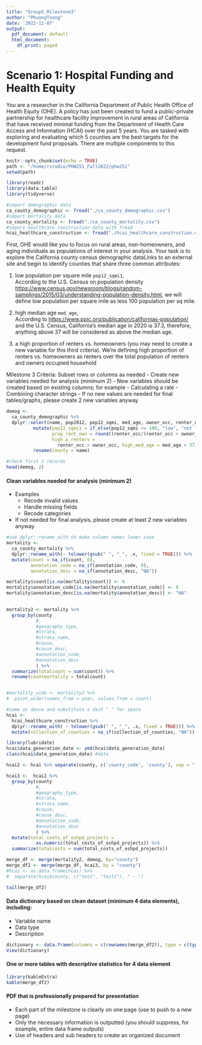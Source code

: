 ```yaml
---
title: "GroupS_Milestone3"
author: "PhuongTseng"
date: '2022-11-07'
output:
  pdf_document: default
  html_document:
    df_print: paged
---
```


# Scenario 1: Hospital Funding and Health Equity

You are a researcher in the California Department of Public Health Office of Health Equity (OHE).  A policy has just been created to fund a public-private partnership for healthcare facility improvement in rural areas of California that have received minimal funding from the Department of Health Care Access and Information (HCAI) over the past 5 years. You are tasked with exploring and evaluating which 5 counties are the best targets for the development fund proposals. There are multiple components to this request.

```r
knitr::opts_chunk$set(echo = TRUE)
path <- "/home/rstudio/PHW251_Fall2022/phw251"
setwd(path)

library(readr)
library(data.table)
library(tidyverse)

#import demographic data
ca_county_demographic <- fread("./ca_county_demographic.csv")
#import mortality data
ca_county_mortality <- fread("./ca_county_mortality.csv")
#import healthcare construction data with fread
hcai_healthcare_construction <- fread("./hcai_healthcare_construction.csv")
```

First, OHE would like you to focus on rural areas, non-homeowners, and aging individuals as populations of interest in your analysis. Your task is to explore the California county census demographic dataLinks to an external site and begin to identify counties that share three common attributes: 

1) low population per square mile `pop12_sqmi1`,  
According to the U.S. Census on population density <https://www.census.gov/newsroom/blogs/random-samplings/2015/03/understanding-population-density.html>, we will define low population per square mile as less 100 population per sq mile.

2) high median age `med_age`,  
According to <https://www.ppic.org/publication/californias-population/> and the U.S. Census, California's median age in 2020 is 37.3, therefore, anything above 37 will be considered as above the median age.

3) a high proportion of renters vs. homeowners (you may need to create a new variable for this third criteria). 
We're defining high proportion of renters vs. homeowners as renters over the total population of renters and owners occupied household

Milestone 3 Criteria: Subset rows or columns as needed
- Create new variables needed for analysis (minimum 2)
  - New variables should be created based on existing columns; for example
    - Calculating a rate
    - Combining character strings
  - If no new values are needed for final tables/graphs, please create 2 new variables anyway

```r
demog <-
  ca_county_demographic %>%
  dplyr::select(name, pop2012, pop12_sqmi, med_age, owner_occ, renter_occ) %>% 
          mutate(pop12_sqmi1 = if_else(pop12_sqmi <= 100, "low", "not low"),
                 prop_rent_own = round((renter_occ/(renter_occ + owner_occ)),2),
                 high_p_renters = 
                   renter_occ > owner_occ, high_med_age = med_age > 37) %>%
          rename(county = name)

#check first 2 records
head(demog, 2)
```
#### Clean variables needed for analysis (minimum 2)
  - Examples
    - Recode invalid values
    - Handle missing fields
    - Recode categories
  - If not needed for final analysis, please create at least 2 new variables anyway

```r
#use dplyr::rename_with to make column names lower case
mortality <-
  ca_county_mortality %>%
  dplyr::rename_with(~ tolower(gsub(" ", "_", .x, fixed = TRUE))) %>%
  mutate(count = na_if(count, 0), 
         annotation_code = na_if(annotation_code, 0),
         annotation_desc = na_if(annotation_desc, "NA"))

mortality$count[is.na(mortality$count)] <- 0
mortality$annotation_code[is.na(mortality$annotation_code)] <- 0
mortality$annotation_desc[is.na(mortality$annotation_desc)] <- "NA"

  
mortality2 <- mortality %>%
  group_by(county
           #,
           #geography_type,
           #strata,
           #strata_name,
           #cause,
           #cause_desc,
           #annotation_code,
           #annotation_desc
           ) %>% 
  summarize(totalcount = sum(count)) %>% 
  rename(countmortality = totalcount)


#mortality_wide <- mortality2 %>% 
#  pivot_wider(names_from = year, values_from = count) 

#same as above and substitute a dash "_" for space
hcai <-
  hcai_healthcare_construction %>% 
  dplyr::rename_with( ~ tolower(gsub(" ", "_", .x, fixed = TRUE))) %>% 
  mutate(collection_of_counties = na_if(collection_of_counties, "NA"))

library(lubridate)
hcai$data_generation_date <- ymd(hcai$data_generation_date)
class(hcai$data_generation_date) #date

hcai2 <- hcai %>% separate(county, c('county_code', 'county'), sep = " - ") %>% mutate(total_costs_of_oshpd_projects = as.character(gsub("[\\$,]", "", hcai$total_costs_of_oshpd_projects)))

hcai3 <-  hcai2 %>%
  group_by(county
           #,
           #geography_type,
           #strata,
           #strata_name,
           #cause,
           #cause_desc,
           #annotation_code,
           #annotation_desc
           ) %>% 
  mutate(total_costs_of_oshpd_projects = 
           as.numeric(total_costs_of_oshpd_projects)) %>% 
  summarize(totalcosts = sum(total_costs_of_oshpd_projects))

merge_df <- merge(mortality2, demog, by="county")
merge_df2 <- merge(merge_df, hcai3, by = "county")
#hcai <- as.data.frame(hcai) %>% 
#  separate(hcai$county, c("test", "test1"), " - ")

tail(merge_df2)
```

#### Data dictionary based on clean dataset (minimum 4 data elements), including:
  - Variable name
  - Data type
  - Description
  
```r
dictionary <- data.frame(columns = c(rownames(merge_df2)), type = c(typeof(merge_df2)))
View(dictionary)

```

#### One or more tables with descriptive statistics for 4 data element
```r
library(kableExtra)
kable(merge_df2)

```

#### PDF that is professionally prepared for presentation
  - Each part of the milestone is clearly on one page (use \newpage to push to a new page)
  - Only the necessary information is outputted (you should suppress, for example, entire data frame outputs)
  - Use of headers and sub headers to create an organized document

